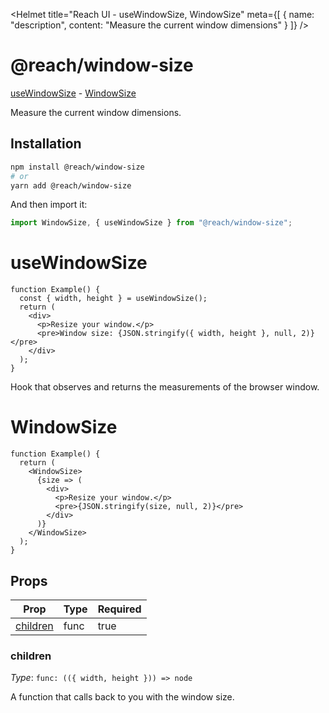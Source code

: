 
<Helmet
  title="Reach UI - useWindowSize, WindowSize"
  meta={[
    {
      name: "description",
      content: "Measure the current window dimensions"
    }
  ]}
/>

# @reach/window-size

[useWindowSize](#usewindowsize) -
[WindowSize](#windowsize)

Measure the current window dimensions.

## Installation

```bash
npm install @reach/window-size
# or
yarn add @reach/window-size
```

And then import it:

```js
import WindowSize, { useWindowSize } from "@reach/window-size";
```

# useWindowSize

```jsx-live
function Example() {
  const { width, height } = useWindowSize();
  return (
    <div>
      <p>Resize your window.</p>
      <pre>Window size: {JSON.stringify({ width, height }, null, 2)}</pre>
    </div>
  );
}
```

Hook that observes and returns the measurements of the browser window.

# WindowSize

```jsx-live
function Example() {
  return (
    <WindowSize>
      {size => (
        <div>
          <p>Resize your window.</p>
          <pre>{JSON.stringify(size, null, 2)}</pre>
        </div>
      )}
    </WindowSize>
  );
}
```

## Props

| Prop                  | Type | Required |
| --------------------- | ---- | -------- |
| [children](#children) | func | true     |

### children

_Type_: `func: (({ width, height })) => node`

A function that calls back to you with the window size.
